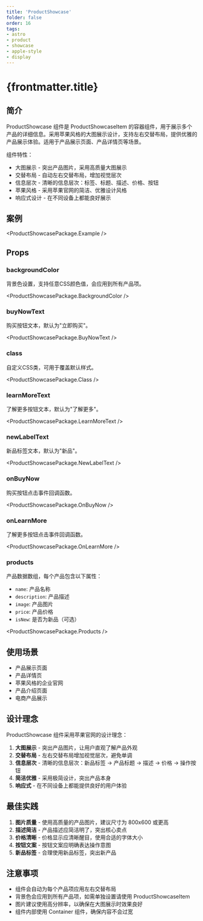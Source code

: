 ```yaml
---
title: 'ProductShowcase'
folder: false
order: 16
tags:
- astro
- product
- showcase
- apple-style
- display
---
```



# {frontmatter.title}

## 简介

ProductShowcase 组件是 ProductShowcaseItem 的容器组件，用于展示多个产品的详细信息。采用苹果风格的大图展示设计，支持左右交替布局，提供优雅的产品展示体验。适用于产品展示页面、产品详情页等场景。

组件特性：

- 大图展示 - 突出产品图片，采用高质量大图展示
- 交替布局 - 自动左右交替布局，增加视觉层次
- 信息层次 - 清晰的信息层次：标签、标题、描述、价格、按钮
- 苹果风格 - 采用苹果官网的简洁、优雅设计风格
- 响应式设计 - 在不同设备上都能良好展示

## 案例

<ProductShowcasePackage.Example />

## Props

### backgroundColor

背景色设置，支持任意CSS颜色值，会应用到所有产品项。

<ProductShowcasePackage.BackgroundColor />

### buyNowText

购买按钮文本，默认为"立即购买"。

<ProductShowcasePackage.BuyNowText />

### class

自定义CSS类，可用于覆盖默认样式。

<ProductShowcasePackage.Class />

### learnMoreText

了解更多按钮文本，默认为"了解更多"。

<ProductShowcasePackage.LearnMoreText />

### newLabelText

新品标签文本，默认为"新品"。

<ProductShowcasePackage.NewLabelText />

### onBuyNow

购买按钮点击事件回调函数。

<ProductShowcasePackage.OnBuyNow />

### onLearnMore

了解更多按钮点击事件回调函数。

<ProductShowcasePackage.OnLearnMore />

### products

产品数据数组，每个产品包含以下属性：

- `name`: 产品名称
- `description`: 产品描述
- `image`: 产品图片
- `price`: 产品价格
- `isNew`: 是否为新品（可选）

<ProductShowcasePackage.Products />

## 使用场景

- 产品展示页面
- 产品详情页
- 苹果风格的企业官网
- 产品介绍页面
- 电商产品展示

## 设计理念

ProductShowcase 组件采用苹果官网的设计理念：

1. **大图展示** - 突出产品图片，让用户直观了解产品外观
2. **交替布局** - 左右交替布局增加视觉层次，避免单调
3. **信息层次** - 清晰的信息层次：新品标签 → 产品标题 → 描述 → 价格 → 操作按钮
4. **简洁优雅** - 采用极简设计，突出产品本身
5. **响应式** - 在不同设备上都能提供良好的用户体验

## 最佳实践

1. **图片质量** - 使用高质量的产品图片，建议尺寸为 800x600 或更高
2. **描述简洁** - 产品描述应简洁明了，突出核心卖点
3. **价格清晰** - 价格显示应清晰醒目，使用合适的字体大小
4. **按钮文案** - 按钮文案应明确表达操作意图
5. **新品标签** - 合理使用新品标签，突出新产品

## 注意事项

- 组件会自动为每个产品项应用左右交替布局
- 背景色会应用到所有产品项，如需单独设置请使用 ProductShowcaseItem
- 图片建议使用高分辨率，以确保在大图展示时效果良好
- 组件内部使用 Container 组件，确保内容不会过宽
